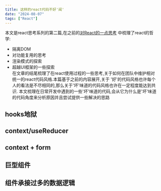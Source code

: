 ```yaml
---
title: 这样的react代码不好'闻'
date: "2024-08-07"
tags: ["React"]
---
```


本文是react思考系列的第二篇,在之前的[对React的一点思考](https://icantunderstand.github.io/blogNew/blog/react/thinkingInReact)
中梳理了react的哲学:
* 隔离DOM
* 对功能复用的思考
* 渲染模式的探索
* 超越UI框架的一些探索  
在文章的结尾梳理了在react使用过程的一些思考,关于如何在团队中维护相对统一的react代码风格.本篇基于之前的内容展开,关于
'好'的代码风格也许每个人的看法是不尽相同的,那么关于'坏'味道的代码风格也许在一定程度能达到共识.
本文梳理在日常开发中遇到的一些'坏'味道的代码,会从它为什么是'坏'味道的代码角度来分析原因并且尝试提供一些解决的思路

## hooks地狱



## context/useReducer 


## context + form


## 巨型组件

## 组件承接过多的数据逻辑


